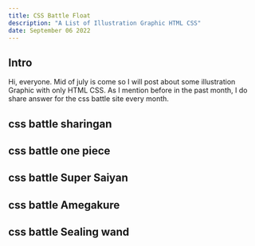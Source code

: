 ```yaml
---
title: CSS Battle Float
description: "A List of Illustration Graphic HTML CSS"
date: September 06 2022
---
```


## Intro

Hi, everyone. Mid of july is come so I will post about some illustration Graphic with only HTML CSS. As I mention before in the past month, I do share answer for the css battle site every month.

## css battle sharingan

<CodePen codePenId="OJzbbyN" />

## css battle one piece

<CodePen codePenId="BaJxzqY" />

## css battle Super Saiyan 

<CodePen codePenId="BaYdxpq" />

## css battle Amegakure 

<CodePen codePenId="RwyNLOW" />

## css battle Sealing wand

<CodePen codePenId="yLvLNxd" />


